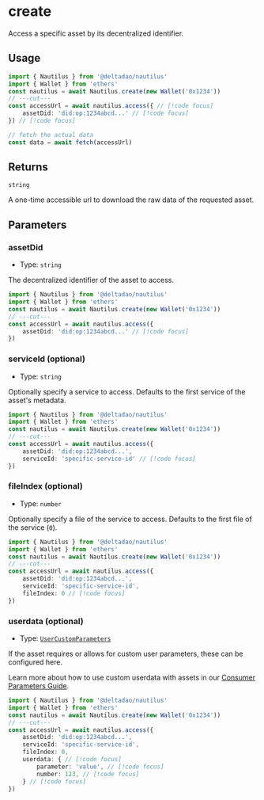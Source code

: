 # create

Access a specific asset by its decentralized identifier.

## Usage

```ts twoslash
import { Nautilus } from '@deltadao/nautilus'
import { Wallet } from 'ethers'
const nautilus = await Nautilus.create(new Wallet('0x1234'))
// ---cut---
const accessUrl = await nautilus.access({ // [!code focus]
    assetDid: 'did:op:1234abcd...' // [!code focus]
}) // [!code focus]

// fetch the actual data
const data = await fetch(accessUrl)
```

## Returns

`string`

A one-time accessible url to download the raw data of the requested asset.

## Parameters

### assetDid
- Type: `string`

The decentralized identifier of the asset to access.
```ts twoslash
import { Nautilus } from '@deltadao/nautilus'
import { Wallet } from 'ethers'
const nautilus = await Nautilus.create(new Wallet('0x1234'))
// ---cut---
const accessUrl = await nautilus.access({
    assetDid: 'did:op:1234abcd...' // [!code focus]
})
```

### serviceId (optional)
- Type: `string`

Optionally specify a service to access. Defaults to the first service of the asset's metadata.
```ts twoslash
import { Nautilus } from '@deltadao/nautilus'
import { Wallet } from 'ethers'
const nautilus = await Nautilus.create(new Wallet('0x1234'))
// ---cut---
const accessUrl = await nautilus.access({ 
    assetDid: 'did:op:1234abcd...', 
    serviceId: 'specific-service-id' // [!code focus]
})
```

### fileIndex (optional)
- Type: `number`

Optionally specify a file of the service to access. Defaults to the first file of the service (`0`).
```ts twoslash
import { Nautilus } from '@deltadao/nautilus'
import { Wallet } from 'ethers'
const nautilus = await Nautilus.create(new Wallet('0x1234'))
// ---cut---
const accessUrl = await nautilus.access({ 
    assetDid: 'did:op:1234abcd...', 
    serviceId: 'specific-service-id', 
    fileIndex: 0 // [!code focus]
})
```

### userdata (optional)
- Type: [`UserCustomParameters`](/docs/api/UserCustomParameters)

If the asset requires or allows for custom user parameters, these can be configured here.

Learn more about how to use custom userdata with assets in our [Consumer Parameters Guide](/docs/guide/ConsumerParameterBuilder).
```ts twoslash
import { Nautilus } from '@deltadao/nautilus'
import { Wallet } from 'ethers'
const nautilus = await Nautilus.create(new Wallet('0x1234'))
// ---cut---
const accessUrl = await nautilus.access({ 
    assetDid: 'did:op:1234abcd...', 
    serviceId: 'specific-service-id', 
    fileIndex: 0,
    userdata: { // [!code focus]
        parameter: 'value', // [!code focus]
        number: 123, // [!code focus]
    } // [!code focus]
})
```